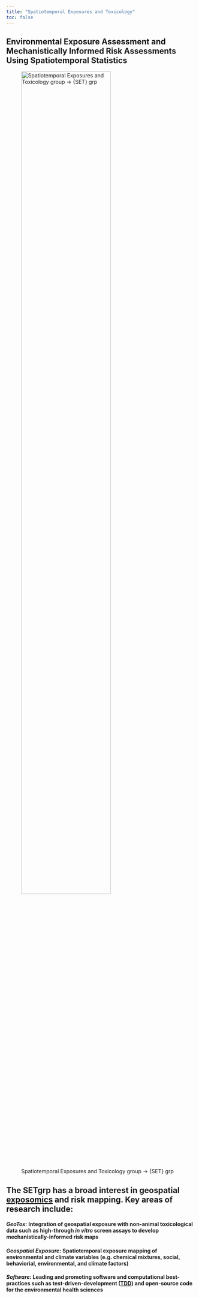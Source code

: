 ```yaml
---
title: "Spatiotemporal Exposures and Toxicology"
toc: false
---
```


## **Environmental Exposure Assessment and Mechanistically Informed Risk Assessments Using Spatiotemporal Statistics**

![Spatiotemporal Exposures and Toxicology group -\> {SET} grp](images/setlogo.jpg){width="75%"}

## The SETgrp has a broad interest in geospatial [exposomics](https://factor.niehs.nih.gov/2022/9/feature/2-feature-exposomics-research) and risk mapping. Key areas of research include:

#### ***GeoTox:*** Integration of geospatial exposure with non-animal toxicological data such as high-through *in vitro* screen assays to develop mechanistically-informed risk maps

#### ***Geospatial Exposure:*** Spatiotemporal exposure mapping of environmental and climate variables (e.g. chemical mixtures, social, behaviorial, environmental, and climate factors)

#### ***Software:*** Leading and promoting software and computational best-practices such as test-driven-development ([TDD](https://github.com/topics/test-driven-development)) and open-source code for the environmental health sciences
